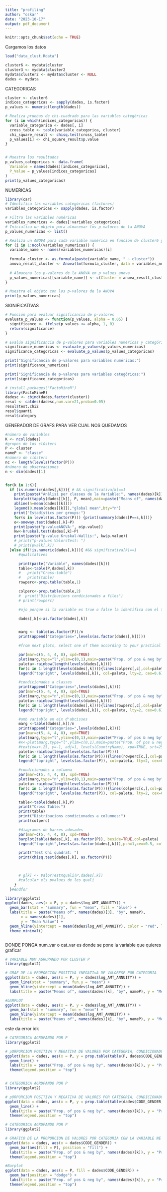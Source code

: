 ```yaml
---
title: "profiling"
author: "oskar"
date: "2023-10-17"
output: pdf_document
---
```


```r
knitr::opts_chunk$set(echo = TRUE)
```


Cargamos los datos
```r
load("data_clust.Rdata")
```

```r
cluster6 <- mydata$cluster
cluster3 <- mydata$cluster2
mydata$cluster2 <- mydata$cluster <- NULL
dades <- mydata
```

CATEGORICAS
```r
cluster <- cluster6
indices_categoricas <- sapply(dades, is.factor)
p_values <- numeric(length(dades))

# Realiza pruebas de chi-cuadrado para las variables categóricas
for (i in which(indices_categoricas)) {
  variable_categorica <- dades[, i]
  cross_table <- table(variable_categorica, cluster)
  chi_square_result <- chisq.test(cross_table)
  p_values[i] <- chi_square_result$p.value
}


# Muestra los resultados
p_values_categoricas <- data.frame(
  Variable = names(dades)[indices_categoricas],
  P_Value = p_values[indices_categoricas]
)
print(p_values_categoricas)

```
NUMERICAS
```r
library(car)
# Identifica las variables categóricas (factores)
variables_categoricas <- sapply(dades, is.factor)

# Filtra las variables numéricas
variables_numericas <- dades[!variables_categoricas]
# Inicializa un objeto para almacenar los p valores de la ANOVA
p_values_numericas <- list()

# Realiza un ANOVA para cada variable numérica en función de cluster6 y cluster3
for (i in 1:ncol(variables_numericas)) {
  variable_name <- names(variables_numericas)[i]
  
  formula_cluster <- as.formula(paste(variable_name, " ~ cluster"))
  anova_result_cluster <- Anova(lm(formula_cluster, data = variables_numericas))
  
  # Almacena los p-valores de la ANOVA en p_values_anova
  p_values_numericas[[variable_name]] <- c(Cluster = anova_result_cluster[["Pr(>F)"]][1])
}

# Muestra el objeto con los p-valores de la ANOVA
print(p_values_numericas)
```
SIGNIFICATIVAS
```r
# Función para evaluar significancia de p-valores
evaluate_p_values <- function(p_values, alpha = 0.05) {
  significance <- ifelse(p_values <= alpha, 1, 0)
  return(significance)
}

# Evalúa significancia de p-valores para variables numéricas y categóricas
significance_numericas <- evaluate_p_values(p_values_numericas)
significance_categoricas <- evaluate_p_values(p_values_categoricas)

print("Significancia de p-valores para variables numéricas:")
print(significance_numericas)

print("Significancia de p-valores para variables categóricas:")
print(significance_categoricas)
```

```r
# install.packages("FactoMineR")
library(FactoMineR)
dadesc <- cbind(dades,factor(cluster))
resul <- catdes(dadesc,num.var=21,proba=0.05)
resul$test.chi2
resul$quanti
resul$category
```


GENERADOR DE GRAFS PARA VER CUAL NOS QUEDAMOS
```r
#número de variables
K <- ncol(dades)
#grupos de los clústers
P <- cluster
nameP <- "classe"
#número de clústers
nc <- length(levels(factor(P)))
#número de observaciones
n <- dim(dades)[1]


for(k in 1:K){
  if (is.numeric(dades[,k])){ # && significativa[k]==1
    print(paste("Anàlisi per classes de la Variable:", names(dades)[k]))
    barplot(tapply(dades[[k]], P, mean),main=paste("Means of", names(dades)[k], "by", nameP ))
    abline(h=mean(dades[[k]]))
    legend(0,mean(dades[[k]]),"global mean",bty="n")
    print("Estadístics per groups:")
    for(s in levels(as.factor(P))) {print(summary(dades[P==s,k]))}
    o<-oneway.test(dades[,k]~P)
    print(paste("p-valueANOVA:", o$p.value))
    kw<-kruskal.test(dades[,k]~P)
    print(paste("p-value Kruskal-Wallis:", kw$p.value))
    # print("p-values ValorsTest: ")
    # print(pvalk[,k])
  }else if(!is.numeric(dades[,k])){ #&& significativa[k]==1
      #qualitatives

      print(paste("Variable", names(dades)[k]))
      table<-table(P,dades[,k])
      #   print("Cross-table")
      #   print(table)
      rowperc<-prop.table(table,1)

      colperc<-prop.table(table,2)
      #  print("Distribucions condicionades a files")
      # print(rowperc)

      #ojo porque si la variable es true o false la identifica con el tipo Logical i

      dades[,k]<-as.factor(dades[,k])


      marg <- table(as.factor(P))/n
      print(append("Categories=",levels(as.factor(dades[,k]))))

      #from next plots, select one of them according to your practical case

      par(mar=c(5, 4, 4, 8), xpd=TRUE)
      plot(marg,type="l",ylim=c(0,1),main=paste("Prop. of pos & neg by",names(dades)[k]))
      paleta<-rainbow(length(levels(dades[,k])))
      for(c in 1:length(levels(dades[,k]))){lines(colperc[,c],col=paleta[c]) }
      legend("topright", levels(dades[,k]), col=paleta, lty=2, cex=0.6)

      #condicionades a classes
      print(append("Categories=",levels(dades[,k])))
      par(mar=c(5, 4, 4, 8), xpd=TRUE)
      plot(marg,type="n",ylim=c(0,1),main=paste("Prop. of pos & neg by",names(dades)[k]))
      paleta<-rainbow(length(levels(dades[,k])))
      for(c in 1:length(levels(dades[,k]))){lines(rowperc[,c],col=paleta[c]) }
      legend("topright", levels(dades[,k]), col=paleta, lty=2, cex=0.6)

      #amb variable en eix d'abcisses
      marg <-table(dades[,k])/n
      print(append("Categories=",levels(dades[,k])))
      par(mar=c(5, 4, 4, 8), xpd=TRUE)
      plot(marg,type="l",ylim=c(0,1),main=paste("Prop. of pos & neg by",names(dades)[k]), las=3)
      #x<-plot(marg,type="l",ylim=c(0,1),main=paste("Prop. of pos & neg by",names(dades)[k]), xaxt="n")
      #text(x=x+.25, y=-1, adj=1, levels(CountryName), xpd=TRUE, srt=25, cex=0.7)
      paleta<-rainbow(length(levels(as.factor(P))))
      for(c in 1:length(levels(as.factor(P)))){lines(rowperc[c,],col=paleta[c]) }
      legend("topright", levels(as.factor(P)), col=paleta, lty=2, cex=0.6)

      #condicionades a columna
      par(mar=c(5, 4, 4, 8), xpd=TRUE)
      plot(marg,type="n",ylim=c(0,1),main=paste("Prop. of pos & neg by",names(dades)[k]), las=3)
      paleta<-rainbow(length(levels(as.factor(P))))
      for(c in 1:length(levels(as.factor(P)))){lines(colperc[c,],col=paleta[c]) }
      legend("topright", levels(as.factor(P)), col=paleta, lty=2, cex=0.6)

      table<-table(dades[,k],P)
      print("Cross Table:")
      print(table)
      print("Distribucions condicionades a columnes:")
      print(colperc)

      #diagrames de barres adosades
      par(mar=c(5, 4, 4, 8), xpd=TRUE)
      barplot(table(dades[,k], as.factor(P)), beside=TRUE,col=paleta)
      legend("topright",levels(as.factor(dades[,k])),pch=1,cex=0.5, col=paleta)

      print("Test Chi quadrat: ")
      print(chisq.test(dades[,k], as.factor(P)))

     

      # g[k] <- ValorTestXquali(P,dades[,k])
      #calcular els pvalues de les quali
    }
  }#endfor
```
```r
library(ggplot2)
ggplot(dades, aes(x = P, y = dades$log_AMT_ANNUITY)) +
  geom_bar(stat = "summary", fun = "mean", fill = "blue") +
  labs(title = paste("Means of", names(dades)[3], "by", nameP),
       x = names(dades)[1],
       y = "Mean Value") +
  geom_hline(yintercept = mean(dades$log_AMT_ANNUITY), color = "red", linetype = "dashed") +
  theme_minimal()
```

```r

```








DONDE PONGA num_var o cat_var es donde se pone la variable que quieres graficar
```r
# VARIABLE NUM AGRUPANDO POR CLUSTER P
library(ggplot2)

# GRAF DE LA PROPORCION POSITIVA YNEGATIvA DE VALORESP POR CATEGORIA
ggplot(data = dades, aes(x = P, y = dades$log_AMT_ANNUITY)) +
  geom_line(stat = "summary", fun.y = "mean") +
  geom_hline(yintercept = mean(dades$log_AMT_ANNUITY)) +
  labs(title = paste("Means of", names(dades)[k], "by", nameP), y = "Mean")

#bARPLOT
ggplot(data = dades, aes(x = P, y = dades$log_AMT_ANNUITY)) +
  geom_bar(stat = "summary", fun = "mean") +
  geom_hline(yintercept = mean(dades$log_AMT_ANNUITY)) +
  labs(title = paste("Means of", names(dades)[k], "by", nameP), y = "Mean")

```
este da error idk
```r
# CATEGORICA AGRUPANDO POR P
library(ggplot2)

# pORPORCION POSITIVA Y NEGATIVA DE VALORES POR CATEGORIA, CONDICIONADO EN LAS FILAS
ggplot(data = dades, aes(x = P, y = prop.table(table(P, dades$CODE_GENDER))[,"positive"])) +
  geom_line() +
  labs(title = paste("Prop. of pos & neg by", names(dades)[k]), y = "Proportion") +
  theme(legend.position = "top")


# CATEGORICA AGRUPANDO POR P
library(ggplot2)

# pORPORCION POSITIVA Y NEGATIVA DE VALORES POR CATEGORIA, CONDICIONADO EN LAS COLUMNAS
ggplot(data = dades, aes(x = P, y = prop.table(table(dades$CODE_GENDER, P))["positive",])) +
  geom_line() +
  labs(title = paste("Prop. of pos & neg by", names(dades)[k]), y = "Proportion") +
  theme(legend.position = "top")

```

```r
# CATEGORICA AGRUPANDO POR P
library(ggplot2)

# GRAFICO DE LA PROPORCION DE VALORES POR CATEGORIA CON LA VARIABLE NE EL EJE X
ggplot(data = dades, aes(x = dades$CODE_GENDER)) +
  geom_bar(aes(fill = P), position = "fill") +
  labs(title = paste("Prop. of pos & neg by", names(dades)[k]), y = "Proportion", x = "Categories") +
  theme(legend.position = "top")

#Barplot
ggplot(data = dades, aes(x = P, fill = dades$CODE_GENDER)) +
  geom_bar(position = "dodge") +
  labs(title = paste("Prop. of pos & neg by", names(dades)[k]), y = "Proportion") +
  theme(legend.position = "top")

```


